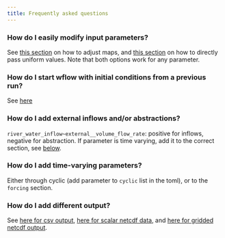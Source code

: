 ```yaml
---
title: Frequently asked questions
---
```


### How do I easily modify input parameters?

See [this section](./toml_file.qmd#modify-parameters) on how to adjust maps, and [this
section](./toml_file.qmd#fixed-forcing-values) on how to directly pass uniform values. Note
that both options work for any parameter.

### How do I start wflow with initial conditions from a previous run?{#sec-modify-pars}

See [here](./warm_states.qmd)

### How do I add external inflows and/or abstractions?

`river_water_inflow~external__volume_flow_rate`: positive for inflows, negative for abstraction. If parameter is time
varying, add it to the correct section, see [below](#how-do-i-add-time-varying-parameters).

### How do I add time-varying parameters?

Either through cyclic (add parameter to `cyclic` list in the toml), or to the `forcing` section.

### How do I add different output?

See [here for csv output](./toml_file.qmd#output-csv-section), [here for scalar netcdf
data](./toml_file.qmd#scalar-data), and [here for gridded netcdf
output](./toml_file.qmd#output-netcdf-section).